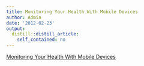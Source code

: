 ```yaml
---
title: Monitoring Your Health With Mobile Devices
author: Admin
date: '2012-02-23'
output:
  distill::distill_article:
    self_contained: no
---
```


[Monitoring Your Health With Mobile Devices](http://www.nytimes.com/2012/02/23/technology/personaltech/monitoring-your-health-with-mobile-devices.html)
